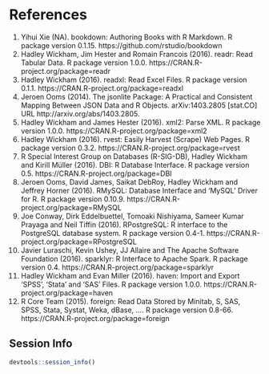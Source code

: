 
# References {#references}

1. Yihui Xie (NA). bookdown: Authoring Books with R Markdown. R package version 0.1.15.
  https://github.com/rstudio/bookdown
1. Hadley Wickham, Jim Hester and Romain Francois (2016). readr: Read
  Tabular Data. R package version 1.0.0.
  https://CRAN.R-project.org/package=readr
2. Hadley Wickham (2016). readxl: Read Excel Files. R package version
  0.1.1. https://CRAN.R-project.org/package=readxl
3. Jeroen Ooms (2014). The jsonlite Package: A Practical and Consistent Mapping Between JSON
  Data and R Objects. arXiv:1403.2805 [stat.CO] URL http://arxiv.org/abs/1403.2805.
4. Hadley Wickham and James Hester (2016). xml2: Parse XML. R package version 1.0.0.
  https://CRAN.R-project.org/package=xml2
5. Hadley Wickham (2016). rvest: Easily Harvest (Scrape) Web Pages. R package version 0.3.2.
  https://CRAN.R-project.org/package=rvest
6. R Special Interest Group on Databases (R-SIG-DB), Hadley Wickham and Kirill Müller (2016).
  DBI: R Database Interface. R package version 0.5. https://CRAN.R-project.org/package=DBI
7. Jeroen Ooms, David James, Saikat DebRoy, Hadley Wickham and Jeffrey Horner (2016). RMySQL:
  Database Interface and 'MySQL' Driver for R. R package version 0.10.9.
  https://CRAN.R-project.org/package=RMySQL
8. Joe Conway, Dirk Eddelbuettel, Tomoaki Nishiyama, Sameer Kumar Prayaga and Neil Tiffin
  (2016). RPostgreSQL: R interface to the PostgreSQL database system. R package version 0.4-1.
  https://CRAN.R-project.org/package=RPostgreSQL
9. Javier Luraschi, Kevin Ushey, JJ Allaire and The Apache Software Foundation (2016). sparklyr:
  R Interface to Apache Spark. R package version 0.4.
  https://CRAN.R-project.org/package=sparklyr
10. Hadley Wickham and Evan Miller (2016). haven: Import and Export 'SPSS', 'Stata' and 'SAS'
  Files. R package version 1.0.0. https://CRAN.R-project.org/package=haven
11. R Core Team (2015). foreign: Read Data Stored by Minitab, S, SAS, SPSS, Stata, Systat, Weka,
  dBase, .... R package version 0.8-66. https://CRAN.R-project.org/package=foreign

## Session Info
```r
devtools::session_info()
```


